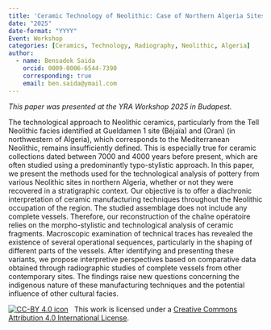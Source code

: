 ```yaml
---
title: 'Ceramic Technology of Neolithic: Case of Northern Algeria Sites'
date: "2025"
date-format: "YYYY"
Event: Workshop
categories: [Ceramics, Technology, Radiography, Neolithic, Algeria]
author: 
  - name: Bensadok Saida
    orcid: 0009-0006-6544-7390
    corresponding: true
    email: ben.saida@ymail.com
---
```


*This paper was presented at the YRA Workshop 2025 in Budapest.*

The technological approach to Neolithic ceramics, particularly from the Tell Neolithic facies identified at Gueldamen 1 site (Béjaïa) and (Oran) (in northwestern of Algeria), which corresponds to the Mediterranean Neolithic, remains insufficiently defined. This is especially true for ceramic collections dated between 7000 and 4000 years before present, which are often studied using a predominantly typo-stylistic approach.
In this paper, we present the methods used for the technological analysis of pottery from various Neolithic sites in northern Algeria, whether or not they were recovered in a stratigraphic context. Our objective is to offer a diachronic interpretation of ceramic manufacturing techniques throughout the Neolithic occupation of the region.
The studied assemblage does not include any complete vessels. Therefore, our reconstruction of the chaîne opératoire relies on the morpho-stylistic and technological analysis of ceramic fragments. Macroscopic examination of technical traces has revealed the existence of several operational sequences, particularly in the shaping of different parts of the vessels.
After identifying and presenting these variants, we propose interpretive perspectives based on comparative data obtained through radiographic studies of complete vessels from other contemporary sites. The findings raise new questions concerning the indigenous nature of these manufacturing techniques and the potential influence of other cultural facies.

[![CC-BY 4.0 icon](https://i.creativecommons.org/l/by/4.0/88x31.png)](http://creativecommons.org/licenses/by/4.0/)&nbsp;&nbsp; This work is licensed under a [Creative Commons Attribution 4.0 International License](https://creativecommons.org/licenses/by/4.0/). 
